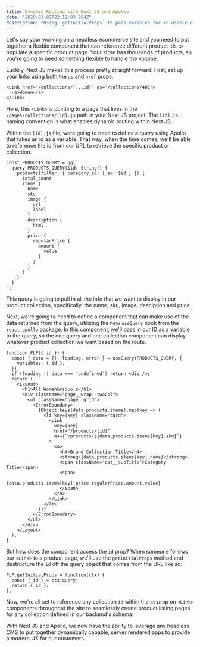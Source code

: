 ```yaml
---
title: Dynamic Routing with Next JS and Apollo
date: "2020-03-02T22:12:03.284Z"
description: "Using `getInitialProps` to pass varables for re-usable components"
---
```


Let's say your working on a headless ecommerce site and you need to put together a flexble component that can reference different product ids to populate a specific product page. Your store has thousands of products, so you're going to need something flexible to handle the volume.

Luckily, Next JS makes this process pretty straight forward. First, set up your links using both the `as` and `href` props.

```JS
<Link href='/collections/[...id]' as='/collections/401'>
  <a>Women</a>
</Link>
```

Here, this `<Link>` is pointing to a page that lives in the `/pages/collections/[id].js` path in your Next JS project. The `[id].js` naming convention is what enables dynamic routing within Next JS.

Within the `[id].js` file, were going to need to define a query using Apollo that takes an id as a variable. That way, when the time comes, we'll be able to reference the id from our URL to retrieve the specific product or collection.

```JS
const PRODUCTS_QUERY = gql`
  query PRODUCTS_QUERY($id: String!) {
    products(filter: { category_id: { eq: $id } }) {
      total_count
      items {
        name
        sku
        image {
          url
          label
        }
        description {
          html
        }
        price {
          regularPrice {
            amount {
              value
            }
          }
        }
      }
    }
  }
`;
```

This query is going to pull in all the info that we want to display in our product collection, specifically, the name, sku, image, desciption and price.

Next, we're going to need to define a component that can make use of the data returned from the query, utilizing the new `useQuery` hook from the `react-apollo` package. In this component, we'll pass in our ID as a variable to the query, so the one query and one collection component can display whatever product collection we want based on the route.

```JSX
function PLP({ id }) {
  const { data = {}, loading, error } = useQuery(PRODUCTS_QUERY, {
    variables: { id },
  });
  if (loading || data === 'undefined') return <div />;
  return (
    <Layout>
      <h1>All Women&rsquo;s</h1>
      <div className="page__wrap--twoCol">
        <ul className="page__grid">
          <ErrorBoundary>
            {Object.keys(data.products.items).map(key => (
              <li key={key} className="card">
                <Link
                  key={key}
                  href="/products/[id]"
                  as={`/products/${data.products.items[key].sku}`}
                >
                  <a>
                    <h4>Brand Collection Title</h4>
                    <strong>{data.products.items[key].name}</strong>
                    <span className="cat__subTitle">Category Title</span>
                    <span>
                      {data.products.items[key].price.regularPrice.amount.value}
                    </span>
                  </a>
                </Link>
              </li>
            ))}
          </ErrorBoundary>
        </ul>
      </div>
    </Layout>
  );
}
```

But how does the component access the `id` prop? When someone follows our `<Link>` to a product page, we'll use the `getInitialProps` method and destructure the `id` off the query object that comes from the URL like so:

```JS
PLP.getInitialProps = function(ctx) {
  const { id } = ctx.query;
  return { id };
};
```
Now, we're all set to reference any collection `id` within the `as` prop on `<Link>` components throughout the site to seamlessly create product listing pages for any collection defined in our backend's schema.

With Next JS and Apollo, we now have the ability to leverage any headless CMS to put together dynamically capable, server rendered apps to provide a modern UX for our customers.
